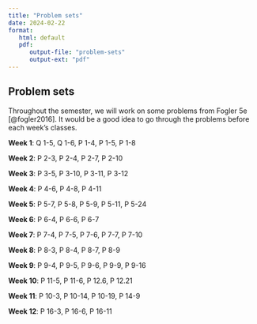 ```yaml
---
title: "Problem sets"
date: 2024-02-22
format: 
   html: default
   pdf:
      output-file: "problem-sets"
      output-ext: "pdf"
---
```



## Problem sets

Throughout the semester, we will work on some problems from Fogler 5e [@fogler2016].
It would be a good idea to go through the problems before each week's classes. 

**Week 1**:
Q 1-5,
Q 1-6,
P 1-4,
P 1-5,
P 1-8

**Week 2**:
P 2-3,
P 2-4,
P 2-7,
P 2-10

**Week 3**:
P 3-5,
P 3-10,
P 3-11,
P 3-12

**Week 4**:
P 4-6,
P 4-8,
P 4-11

**Week 5**:
P 5-7,
P 5-8,
P 5-9,
P 5-11,
P 5-24

**Week 6**:
P 6-4,
P 6-6,
P 6-7

**Week 7**:
P 7-4,
P 7-5,
P 7-6,
P 7-7,
P 7-10

**Week 8**:
P 8-3,
P 8-4,
P 8-7,
P 8-9

**Week 9**:
P 9-4,
P 9-5,
P 9-6,
P 9-9,
P 9-16

**Week 10**:
P 11-5,
P 11-6,
P 12.6,
P 12.21

**Week 11**:
P 10-3,
P 10-14,
P 10-19,
P 14-9

**Week 12**:
P 16-3,
P 16-6,
P 16-11


